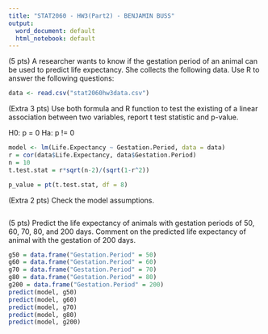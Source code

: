 ---
title: "STAT2060 - HW3(Part2) - BENJAMIN BUSS"
output:
  word_document: default
  html_notebook: default
---

(5 pts)
A researcher wants to know if the gestation period of an animal can be used to predict life expectancy. She collects the following data.  Use R to answer the following questions:

 
```{r}
data <- read.csv("stat2060hw3data.csv")
```


(Extra 3 pts) Use both formula and R function to test the existing of a linear association between two variables, report t test statistic and p-value.

H0: p = 0
Ha: p != 0
```{r}
model <- lm(Life.Expectancy ~ Gestation.Period, data = data)
r = cor(data$Life.Expectancy, data$Gestation.Period)
n = 10
t.test.stat = r*sqrt(n-2)/(sqrt(1-r^2))

p_value = pt(t.test.stat, df = 8)

```

(Extra 2 pts) Check the model assumptions.
```{r}

```

(5 pts) Predict the life expectancy of animals with gestation periods of 50, 60, 70, 80, and 200 days. Comment on the predicted life expectancy of animal with the gestation of 200 days. 
```{r}
g50 = data.frame("Gestation.Period" = 50)
g60 = data.frame("Gestation.Period" = 60)
g70 = data.frame("Gestation.Period" = 70)
g80 = data.frame("Gestation.Period" = 80)
g200 = data.frame("Gestation.Period" = 200)
predict(model, g50)
predict(model, g60)
predict(model, g70)
predict(model, g80)
predict(model, g200)
```

